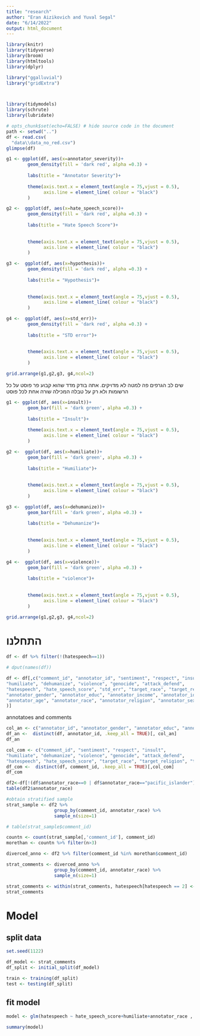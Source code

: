 ```yaml
---
title: "research"
author: "Eran Aizikovich and Yuval Segal"
date: "6/14/2022"
output: html_document
---
```



```r
library(knitr)
library(tidyverse)
library(broom)
library(htmltools)
library(dplyr)

library("ggalluvial")
library("gridExtra") 



library(tidymodels)
library(schrute)
library(lubridate)
```

```r
# opts_chunk$set(echo=FALSE) # hide source code in the document
path <- setwd("..")
df <- read.csv(
  "data\\data_no_red.csv")
glimpse(df)
```

```r
g1 <- ggplot(df, aes(x=annotator_severity))+
        geom_density(fill = 'dark red', alpha =0.3) +
        
        labs(title = "Annotator Severity")+  
        
        theme(axis.text.x = element_text(angle = 75,vjust = 0.5),
              axis.line = element_line( colour = "black")
        )

g2 <-  ggplot(df, aes(x=hate_speech_score))+
        geom_density(fill = 'dark red', alpha =0.3) +
        
        labs(title = "Hate Speech Score")+
                  
        
        theme(axis.text.x = element_text(angle = 75,vjust = 0.5),
              axis.line = element_line( colour = "black")
        )

g3 <-  ggplot(df, aes(x=hypothesis))+
        geom_density(fill = 'dark red', alpha =0.3) +
        
        labs(title = "Hypothesis")+
                  
        
        theme(axis.text.x = element_text(angle = 75,vjust = 0.5),
              axis.line = element_line( colour = "black")
        )

g4 <-  ggplot(df, aes(x=std_err))+
        geom_density(fill = 'dark red', alpha =0.3) +
        
        labs(title = "STD error")+
                  
        
        theme(axis.text.x = element_text(angle = 75,vjust = 0.5),
              axis.line = element_line( colour = "black")
        )

grid.arrange(g1,g2,g3, g4,ncol=2)

```


שים לב הגרפים פה למטה לא מדויקים. אתה בודק מדד שהוא קבוע פר פוסט על כל הרשומות ולא רק על טבלה המכילה שורה אחת לכל פוסט
```r

g1 <- ggplot(df, aes(x=insult))+
        geom_bar(fill = 'dark green', alpha =0.3) +
        
        labs(title = "Insult")+  
        
        theme(axis.text.x = element_text(angle = 75,vjust = 0.5),
              axis.line = element_line( colour = "black")
        )

g2 <-  ggplot(df, aes(x=humiliate))+
        geom_bar(fill = 'dark green', alpha =0.3) +
        
        labs(title = "Humiliate")+
                  
        
        theme(axis.text.x = element_text(angle = 75,vjust = 0.5),
              axis.line = element_line( colour = "black")
        )

g3 <-  ggplot(df, aes(x=dehumanize))+
        geom_bar(fill = 'dark green', alpha =0.3) +
        
        labs(title = "Dehumanize")+
                  
        
        theme(axis.text.x = element_text(angle = 75,vjust = 0.5),
              axis.line = element_line( colour = "black")
        )

g4 <-  ggplot(df, aes(x=violence))+
        geom_bar(fill = 'dark green', alpha =0.3) +
        
        labs(title = "violence")+
                  
        
        theme(axis.text.x = element_text(angle = 75,vjust = 0.5),
              axis.line = element_line( colour = "black")
        )

grid.arrange(g1,g2,g3, g4,ncol=2)

```

# התחלנו
```r
df <- df %>% filter(!(hatespeech==1))
```

```r
# dput(names(df))

df <- df[,c("comment_id", "annotator_id", "sentiment", "respect", "insult", 
"humiliate", "dehumanize", "violence", "genocide", "attack_defend", 
"hatespeech", "hate_speech_score", "std_err", "target_race", "target_religion", "target_gender", "target_sexuality", 
"annotator_gender", "annotator_educ", "annotator_income", "annotator_ideology", 
"annotator_age", "annotator_race", "annotator_religion", "annotator_sexuality"
)]
```
annotatoes and comments
```r
col_an <- c("annotator_id", "annotator_gender", "annotator_educ", "annotator_income", "annotator_ideology", "annotator_age", "annotator_race", "annotator_religion", "annotator_sexuality")
df_an <-  distinct(df, annotator_id, .keep_all = TRUE)[, col_an]
df_an

```
```r
col_com <- c("comment_id", "sentiment", "respect", "insult", 
"humiliate", "dehumanize", "violence", "genocide", "attack_defend", 
"hatespeech", "hate_speech_score", "target_race", "target_religion", "target_gender", "target_sexuality")
df_com <-  distinct(df, comment_id, .keep_all = TRUE)[,col_com]
df_com 
```


```r
df2<-df[!(df$annotator_race==0 | df$annotator_race=="pacific_islander"),]
table(df2$annotator_race)

```

```r
#obtain stratified sample
strat_sample <- df2 %>%
                  group_by(comment_id, annotator_race) %>%
                  sample_n(size=1)
```

```r
# table(strat_sample$comment_id)

countn <- count(strat_sample[,'comment_id'], comment_id)
morethan <- countn %>% filter(n>3)

diverced_anno <- df2 %>% filter(comment_id %in% morethan$comment_id)

strat_comments <- diverced_anno %>%
                  group_by(comment_id, annotator_race) %>%
                  sample_n(size=1)

strat_comments <- within(strat_comments, hatespeech[hatespeech == 2] <- 1)
strat_comments
```
# Model
## split data
```r
set.seed(1122)

df_model <- strat_comments
df_split <- initial_split(df_model)

train <- training(df_split)
test <- testing(df_split)
```
## fit model
```r

model <- glm(hatespeech ~ hate_speech_score+humiliate+annotator_race , data = train, family = binomial)

summary(model)

```

